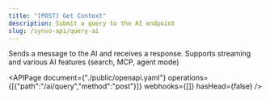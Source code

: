 ```yaml
---
title: "[POST] Get Context"
description: Submit a query to the AI endpoint
slug: /synvo-api/query-ai
---
```



Sends a message to the AI and receives a response. Supports streaming and various AI features (search, MCP, agent mode)

<APIPage document={"./public/openapi.yaml"} operations={[{"path":"/ai/query","method":"post"}]} webhooks={[]} hasHead={false} />
